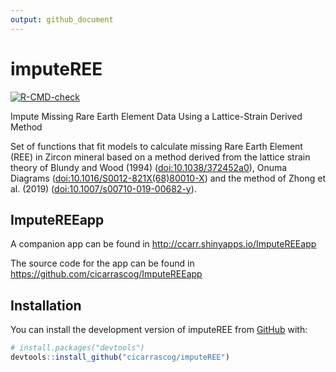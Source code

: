 ```yaml
---
output: github_document
---
```


<!-- README.md is generated from README.Rmd. Please edit that file -->

# imputeREE

<!-- badges: start -->

[![R-CMD-check](https://github.com/cicarrascog/imputeREE/actions/workflows/R-CMD-check.yaml/badge.svg)](https://github.com/cicarrascog/imputeREE/actions/workflows/R-CMD-check.yaml)

<!-- badges: end -->

Impute Missing Rare Earth Element Data Using a Lattice-Strain Derived
Method

Set of functions that fit models to calculate missing Rare
Earth Element (REE) in Zircon mineral based on a method derived from the lattice
strain theory of Blundy and Wood (1994) (<doi:10.1038/372452a0>), Onuma Diagrams (<doi:10.1016/S0012-821X(68)80010-X>) and the method of Zhong et al. (2019) (<doi:10.1007/s00710-019-00682-y>).

## ImputeREEapp

A companion app can be found in <http://ccarr.shinyapps.io/ImputeREEapp>

The source code for the app can be found in
<https://github.com/cicarrascog/ImputeREEapp>

## Installation

You can install the development version of imputeREE from
[GitHub](https://github.com/) with:

``` r
# install.packages("devtools")
devtools::install_github("cicarrascog/imputeREE")
```
